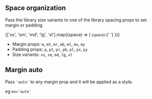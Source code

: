 
<Meta title='Utility Classes/Spacing' />

<DocsTitle title='Spacing' experimental />

## Space organization

Pass the library size variants to one of the library spacing props to set margin or
padding.

<div>
  {['xs', 'sm', 'md', 'lg', 'xl'].map((space) => (
    <Block key={space}>
      <small className='font-family-monospace'>{space}</small>:{' '}
      <Block inline background='demo' pr={space} height='8px' />
    </Block>
  ))}
</div>

- Margin props: `m`, `mt`, `mr`, `mb`, `ml`, `mx`, `my`
- Padding props: `p`, `pt`, `pr`, `pb`, `pl`, `px`, `py`
- Size variants: `xs`, `sm`, `md`, `lg`, `xl`

## Margin auto

Pass `'auto'` to any margin prop and it will be applied as a style.

eg `mx='auto'`

<div className='w-100'>
  <Block background='demo' height={16} width={16} mx='auto' />
</div>
